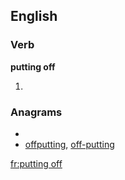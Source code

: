 ==English==

===Verb===
'''putting off'''

# {{present participle of|[[put off]]}}

===Anagrams===
* {{alphagram|ffginopttu}}
* [[offputting#English|offputting]], [[off-putting#English|off-putting]]

[[fr:putting off]]